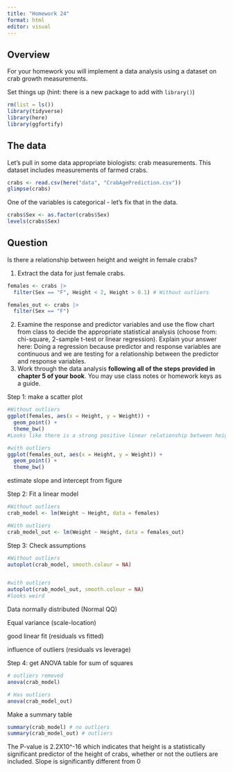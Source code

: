 ```yaml
---
title: "Homework 24"
format: html
editor: visual
---
```


## Overview

For your homework you will implement a data analysis using a dataset on crab growth measurements.

Set things up (hint: there is a new package to add with `library()`)

```r
rm(list = ls())
library(tidyverse)
library(here)
library(ggfortify)
```

## The data

Let's pull in some data appropriate biologists: crab measurements. This dataset includes measurements of farmed crabs.

```r
crabs <- read.csv(here("data", "CrabAgePrediction.csv"))
glimpse(crabs)
```

One of the variables is categorical - let's fix that in the data.

```r
crabs$Sex <- as.factor(crabs$Sex)
levels(crabs$Sex)
```

## Question

Is there a relationship between height and weight in female crabs?

1.  Extract the data for just female crabs.

```r
females <- crabs |> 
  filter(Sex == "F", Height < 2, Height > 0.1) # Without outliers

females_out <- crabs |> 
  filter(Sex == "F")
```

2.  Examine the response and predictor variables and use the flow chart from class to decide the appropriate statistical analysis (choose from: chi-square, 2-sample t-test or linear regression). Explain your answer here: Doing a regression because predictor and response variables are continuous and we are testing for a relationship between the predictor and response variables.
3.  Work through the data analysis **following all of the steps provided in chapter 5 of your book**. You may use class notes or homework keys as a guide.

Step 1: make a scatter plot

```r
#Without outliers
ggplot(females, aes(x = Height, y = Weight)) +
  geom_point() + 
  theme_bw()
#Looks like there is a strong positive linear relationship between height and weight

#with outliers 
ggplot(females_out, aes(x = Height, y = Weight)) +
  geom_point() + 
  theme_bw()
```

estimate slope and intercept from figure

Step 2: Fit a linear model

```r
#Without outliers
crab_model <- lm(Weight ~ Height, data = females)

#With outliers
crab_model_out <- lm(Weight ~ Height, data = females_out)
```

Step 3: Check assumptions

```r
#Without outliers
autoplot(crab_model, smooth.colour = NA)


#with outliers
autoplot(crab_model_out, smooth.colour = NA)
#looks weird
```

Data normally distributed (Normal QQ)

Equal variance (scale-location)

good linear fit (residuals vs fitted)

influence of outliers (residuals vs leverage)

Step 4: get ANOVA table for sum of squares

```r
# outliers removed
anova(crab_model)

# Has outliers
anova(crab_model_out)
```

Make a summary table

```r
summary(crab_model) # no outliers
summary(crab_model_out) # outliers
```

The P-value is 2.2X10\^-16 which indicates that height is a statistically significant predictor of the height of crabs, whether or not the outliers are included. Slope is significantly different from 0
